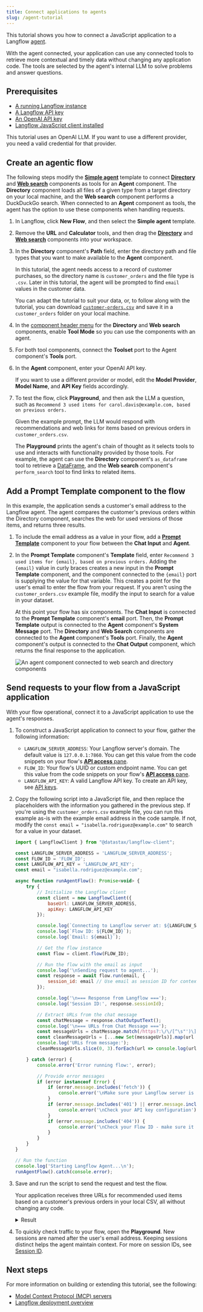 ```yaml
---
title: Connect applications to agents
slug: /agent-tutorial
---
```



This tutorial shows you how to connect a JavaScript application to a Langflow [agent](/agents).

With the agent connected, your application can use any connected tools to retrieve more contextual and timely data without changing any application code. The tools are selected by the agent's internal LLM to solve problems and answer questions.

## Prerequisites

- [A running Langflow instance](/get-started-installation)
- [A Langflow API key](/configuration-api-keys)
- [An OpenAI API key](https://platform.openai.com/api-keys)
- [Langflow JavaScript client installed](/typescript-client)

This tutorial uses an OpenAI LLM. If you want to use a different provider, you need a valid credential for that provider.

## Create an agentic flow

The following steps modify the [**Simple agent**](/simple-agent) template to connect [**Directory**](/components-data#directory) and [**Web search**](/components-data#web-search) components as tools for an **Agent** component.
The **Directory** component loads all files of a given type from a target directory on your local machine, and the **Web search** component performs a DuckDuckGo search.
When connected to an **Agent** component as tools, the agent has the option to use these components when handling requests.

1. In Langflow, click **New Flow**, and then select the **Simple agent** template.
2. Remove the **URL** and **Calculator** tools, and  then drag the [**Directory**](/components-data#directory) and [**Web search**](/components-data#web-search) components into your workspace.
3. In the **Directory** component's **Path** field, enter the directory path and file types that you want to make available to the **Agent** component.

    In this tutorial,  the agent needs access to a record of customer purchases, so the directory name is `customer_orders` and the file type is `.csv`. Later in this tutorial, the agent will be prompted to find `email` values in the customer data.

    You can adapt the tutorial to suit your data, or, to follow along with the tutorial, you can download [`customer-orders.csv`](/files/customer_orders/customer_orders.csv) and save it in a `customer_orders` folder on your local machine.
4. In the [component header menu](/concepts-components#component-menus) for the **Directory** and **Web search** components, enable **Tool Mode** so you can use the components with an agent.

5. For both tool components, connect the **Toolset** port to the Agent component's **Tools** port.
6. In the **Agent** component, enter your OpenAI API key.

    If you want to use a different provider or model, edit the **Model Provider**, **Model Name**, and **API Key** fields accordingly.

7. To test the flow, click <Icon name="Play" aria-hidden="true" /> **Playground**, and then ask the LLM a question, such as `Recommend 3 used items for carol.davis@example.com, based on previous orders.`

    Given the example prompt, the LLM would respond with recommendations and web links for items based on previous orders in `customer_orders.csv`.

    The **Playground** prints the agent's chain of thought as it selects tools to use and interacts with functionality provided by those tools.
    For example, the agent can use the **Directory** component's `as_dataframe` tool to retrieve a [DataFrame](/data-types#dataframe), and the **Web search** component's `perform_search` tool to find links to related items.

## Add a Prompt Template component to the flow

In this example, the application sends a customer's email address to the Langflow agent. The agent compares the customer's previous orders within the Directory component, searches the web for used versions of those items, and returns three results.

1. To include the email address as a value in your flow, add a [**Prompt Template**](/components-prompts) component to your flow between the **Chat Input** and **Agent**.
2. In the **Prompt Template** component's **Template** field, enter `Recommend 3 used items for {email}, based on previous orders.`
Adding the `{email}` value in curly braces creates a new input in the **Prompt Template** component, and the component connected to the `{email}` port is supplying the value for that variable.
This creates a point for the user's email to enter the flow from your request.
If you aren't using the `customer_orders.csv` example file, modify the input to search for a value in your dataset.

    At this point your flow has six components. The **Chat Input** is connected to the **Prompt Template** component's **email** port. Then, the **Prompt Template** output is connected to the **Agent** component's **System Message** port. The **Directory** and **Web Search** components are connected to the **Agent** component's **Tools** port. Finally, the **Agent** component's output is connected to the **Chat Output** component, which returns the final response to the application.

    ![An agent component connected to web search and directory components](/img/tutorial-agent-with-directory.png)

## Send requests to your flow from a JavaScript application

With your flow operational, connect it to a JavaScript application to use the agent's responses.

1. To construct a JavaScript application to connect to your flow, gather the following information:

    * `LANGFLOW_SERVER_ADDRESS`: Your Langflow server's domain. The default value is `127.0.0.1:7860`. You can get this value from the code snippets on your flow's [**API access** pane](/concepts-publish#api-access).
    * `FLOW_ID`: Your flow's UUID or custom endpoint name. You can get this value from the code snippets on your flow's [**API access** pane](/concepts-publish#api-access).
    * `LANGFLOW_API_KEY`: A valid Langflow API key. To create an API key, see [API keys](/configuration-api-keys).

2. Copy the following script into a JavaScript file, and then replace the placeholders with the information you gathered in the previous step.
If you're using the `customer_orders.csv` example file, you can run this example as-is with the example email address in the code sample.
If not, modify the `const email = "isabella.rodriguez@example.com"` to search for a value in your dataset.

    ```js
    import { LangflowClient } from "@datastax/langflow-client";

    const LANGFLOW_SERVER_ADDRESS = 'LANGFLOW_SERVER_ADDRESS';
    const FLOW_ID = 'FLOW_ID';
    const LANGFLOW_API_KEY = 'LANGFLOW_API_KEY';
    const email = "isabella.rodriguez@example.com";

    async function runAgentFlow(): Promise<void> {
        try {
            // Initialize the Langflow client
            const client = new LangflowClient({
                baseUrl: LANGFLOW_SERVER_ADDRESS,
                apiKey: LANGFLOW_API_KEY
            });

            console.log(`Connecting to Langflow server at: ${LANGFLOW_SERVER_ADDRESS} `);
            console.log(`Flow ID: ${FLOW_ID}`);
            console.log(`Email: ${email}`);

            // Get the flow instance
            const flow = client.flow(FLOW_ID);

            // Run the flow with the email as input
            console.log('\nSending request to agent...');
            const response = await flow.run(email, {
                session_id: email // Use email as session ID for context
            });

            console.log('\n=== Response from Langflow ===');
            console.log('Session ID:', response.sessionId);

            // Extract URLs from the chat message
            const chatMessage = response.chatOutputText();
            console.log('\n=== URLs from Chat Message ===');
            const messageUrls = chatMessage.match(/https?:\/\/[^\s"')\]]+/g) || [];
            const cleanMessageUrls = [...new Set(messageUrls)].map(url => url.trim());
            console.log('URLs from message:');
            cleanMessageUrls.slice(0, 3).forEach(url => console.log(url));

        } catch (error) {
            console.error('Error running flow:', error);

            // Provide error messages
            if (error instanceof Error) {
                if (error.message.includes('fetch')) {
                    console.error('\nMake sure your Langflow server is running and accessible at:', LANGFLOW_SERVER_ADDRESS);
                }
                if (error.message.includes('401') || error.message.includes('403')) {
                    console.error('\nCheck your API key configuration');
                }
                if (error.message.includes('404')) {
                    console.error('\nCheck your Flow ID - make sure it exists and is correct');
                }
            }
        }
    }

    // Run the function
    console.log('Starting Langflow Agent...\n');
    runAgentFlow().catch(console.error);
    ```

3.  Save and run the script to send the request and test the flow.

    Your application receives three URLs for recommended used items based on a customer's previous orders in your local CSV, all without changing any code.

    <details>
    <summary>Result</summary>

    The following is an example response from this tutorial's flow. Due to the nature of LLMs and variations in your inputs, your response might be different.

    ```
    Starting Langflow Agent...

    Connecting to Langflow server at: http://localhost:7860
    Flow ID: local-db-search
    Email: isabella.rodriguez@example.com

    Sending request to agent...

    === Response from Langflow ===
    Session ID: isabella.rodriguez@example.com

    URLs found:
    https://www.facebook.com/marketplace/258164108225783/electronics/
    https://www.facebook.com/marketplace/458332108944152/furniture/
    https://www.facebook.com/marketplace/613732137493719/kitchen-cabinets/
    ```

    </details>

4.  To quickly check traffic to your flow, open the **Playground**.
    New sessions are named after the user's email address.
    Keeping sessions distinct helps the agent maintain context. For more on session IDs, see [Session ID](/session-id).

## Next steps

For more information on building or extending this tutorial, see the following:

* [Model Context Protocol (MCP) servers](/mcp-server)
* [Langflow deployment overview](/deployment-overview)